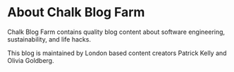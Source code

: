 
<div className={styles.Document}>

# About Chalk Blog Farm

Chalk Blog Farm contains quality blog content about software engineering, sustainability, and life hacks.

This blog is maintained by London based content creators Patrick Kelly and Olivia Goldberg. 

</div>